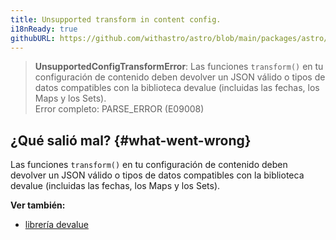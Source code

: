 ```yaml
---
title: Unsupported transform in content config.
i18nReady: true
githubURL: https://github.com/withastro/astro/blob/main/packages/astro/src/core/errors/errors-data.ts
---
```



> **UnsupportedConfigTransformError**: Las funciones `transform()` en tu configuración de contenido deben devolver un JSON válido o tipos de datos compatibles con la biblioteca devalue (incluidas las fechas, los Maps y los Sets).<br/>Error completo: PARSE_ERROR (E09008)

## ¿Qué salió mal? \{#what-went-wrong\}
Las funciones `transform()` en tu configuración de contenido deben devolver un JSON válido o tipos de datos compatibles con la biblioteca devalue (incluidas las fechas, los Maps y los Sets).


**Ver también:**
-  [librería devalue](https://github.com/rich-harris/devalue)
